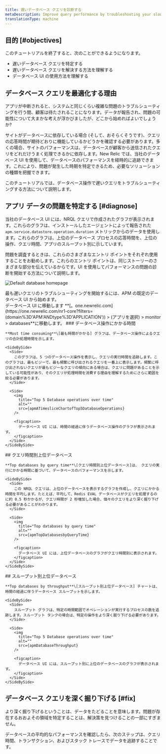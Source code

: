 ```yaml
---
title: 遅いデータベース クエリを診断する
metaDescription: Improve query performance by troubleshooting your slow database with the New Relic database UI.
translationType: machine
---
```







## 目的 [#objectives]

このチュートリアルを終了すると、次のことができるようになります。

* 遅いデータベース クエリを特定する
* 遅いデータベース クエリを解決する方法を理解する
* データベース UI の使用方法を理解する

## データベース クエリを最適化する理由

アプリが中断されると、システムと同じくらい複雑な問題のトラブルシューティングを行う間、顧客は待たされることになります。データが報告され、問題の可能性について大まかな考えが浮かびましたが、どこから始めればよいでしょうか?

サイトがデータベースに依存している場合 (そして、おそらくそうです)、クエリの応答時間が期待どおりに機能しているかどうかを確認する必要があります。多くの場合、サイトのパフォーマンスは、データベースが顧客から送信されたクエリをどれだけうまく処理できるかに依存します。New Relic では、当社のデータベース UI を使用して、データベースのパフォーマンスを経時的に追跡できます。これにより、問題が発生した時期を特定できるため、必要なソリューションの種類を把握できます。

このチュートリアルでは、データベース操作で遅いクエリをトラブルシューティングする方法について説明します。

## アプリ データの問題を特定する [#diagnose]

当社のデータベース UI には、NRQL クエリで作成されたグラフが表示されます。これらのグラフは、インストールしたエージェントによって報告された `apm.service.datastore.operation.duration` メトリックからのデータを使用します。これらのグラフは、上位のデータベース プロセスの応答時間を、上位の操作、クエリ時間、アプリのスループット別に示しています。

問題を調査するときは、これらのさまざまなエントリ ポイントをそれぞれ使用することをお勧めします。これらのエントリ ポイントは、同じストーリーのさまざまな部分を伝えているからです。UI を使用してパフォーマンスの問題の診断を開始する方法について説明します。

<img
  title="Default database homepage"
  alt="Default database homepage"
  src={apmDefaultDatabaseUI}
/>

<figcaption>
  最も遅いクエリのトラブルシューティングを開始するには、APM の既定のデータベース UI から始めます。
</figcaption>

<Steps>
  <Step>
    データベース UI に移動します **[。one.newrelic.com](https://one.newrelic.com/nr1-core?filters=(domain%3D'APM'ANDtype%3D'APPLICATION')) > (アプリを選択) > monitor > databases**に移動します。
  </Step>

  <Step>
    ### データベース操作にかかる時間

    **Most time consuming**\[最も時間がかかる] グラフは、データベース操作によるクエリの合計処理時間を示します。

    <SideBySide>
      <Side>
        このグラフは、5 つのデータベース操作を表示し、クエリの実行時間を追跡します。このグラフは、最もビジーで、最も頻繁に呼び出されるクエリを一番上に表示します。頻繁に呼び出されないクエリが最もビジーなクエリの傾向にある場合は、クエリに問題があることを示している可能性があり、そのクエリが処理時間を消費する理由を理解するためにさらに範囲を絞る必要があります。
      </Side>

      <Side>
        <img
          title="Top 5 Database operations over time"
          alt=""
          src={apmATimesliceChartofTop5DatabaseOperations}
        />

        <figcaption>
          データベース UI には、時間の経過に伴うデータベース操作のグラフが表示されます。
        </figcaption>
      </Side>
    </SideBySide>
  </Step>

  <Step>
    ## クエリ時間別上位データベース

    **Top databases by query time**\[クエリ時間別上位データベース]は、 クエリの実行にかかる時間に基づいて、データベースのパフォーマンスを示します。

    <SideBySide>
      <Side>
        この NRQL クエリは、上位のデータベースを表示するグラフを作成し、クエリにかかる時間を平均します。たとえば、平均して、Redis EVAL データベースがクエリを処理するのに約 0.5 秒かかるが、クエリ時間が 2 秒増加した場合、個々のクエリをより深く掘り下げる必要があることがわかります。
      </Side>

      <Side>
        <img
          title="Top databases by query time"
          alt=""
          src={apmTopDatabasesbyQueryTime}
        />

        <figcaption>
          データベース UI には、上位データベースのグラフがクエリ時間別に表示されます。
        </figcaption>
      </Side>
    </SideBySide>
  </Step>

  <Step>
    ## スループット別上位データベース

    **Top databases by throughput**\[スループット別上位データベース] チャートは、時間の経過に伴うデータベース スループットを示します。

    <SideBySide>
      <Side>
        スループット グラフは、特定の時間範囲でオペレーションが実行するプロセスの数を追跡します。スループット タンクの場合は、特定の操作をより深く掘り下げる必要があります。
      </Side>

      <Side>
        <img
          title="Top 5 Database operations over time"
          alt=""
          src={apmDatabaseThroughput}
        />

        <figcaption>
          データベース UI には、スループット別に上位のデータベースのグラフが表示されます。
        </figcaption>
      </Side>
    </SideBySide>
  </Step>
</Steps>

## データベース クエリを深く掘り下げる [#fix]

より深く掘り下げるということは、データをたどることを意味します。問題が存在するおおよその領域を特定することは、解決策を見つけることの一部にすぎません。

データベースの平均的なパフォーマンスを確認したら、次のステップは、クエリ時間、トランザクション、およびスタック トレースでデータを追跡することです。

<DocTiles numbered>
  <DocTile
    title="Prepare to triage your application"
    path="/docs/journey-app-slow/root-causes"
  />

  <DocTile
    title="Identify problematic transactions"
    path="/docs/journey-app-slow/problematic-transactions"
  />
</DocTiles>

<DocTiles>
  <DocTile
    title="Identify slow database queries"
    number="3"
    label={{text: 'Current doc', color: '#FCD672'}}
    path="/docs/journey-app-slow/slow-database-queries"
  />

  <DocTile
    title="Identify slow external services"
    number="4"
    path="/docs/journey-app-slow/external-services"
  />

  <DocTile
    title="Create performance benchmarks"
    number="5"
    path="/docs/journey-app-slow/create-benchmarks/"
  />
</DocTiles>